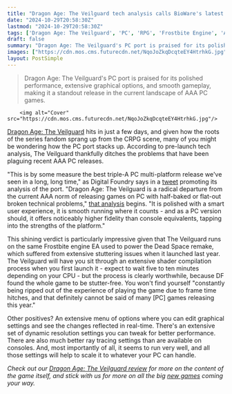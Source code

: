 ```yaml
---
title: "Dragon Age: The Veilguard tech analysis calls BioWare's latest RPG the best AAA multi-platform PC release 'in a long, long time'"
date: "2024-10-29T20:58:30Z"
lastmod: "2024-10-29T20:58:30Z"
tags: ['Dragon Age: The Veilguard', 'PC', 'RPG', 'Frostbite Engine', 'AAA', 'Digital Foundry', 'Tech Analysis']
draft: false
summary: "Dragon Age: The Veilguard's PC port is praised for its polished performance, extensive graphical options, and smooth gameplay, making it a standout release in the current landscape of AAA PC games."
images: ["https://cdn.mos.cms.futurecdn.net/NqoJoZkqDcqteEY4HtrhkG.jpg"]
layout: PostSimple
---
```

> Dragon Age: The Veilguard's PC port is praised for its polished performance, extensive graphical options, and smooth gameplay, making it a standout release in the current landscape of AAA PC games.


        <img alt="Cover" src="https://cdn.mos.cms.futurecdn.net/NqoJoZkqDcqteEY4HtrhkG.jpg"/>
        
[Dragon Age: The Veilguard](https://www.gamesradar.com/dragon-age-4-confirmed-release-date-solas-wishlist-news/) hits in just a few days, and given how the roots of the series fandom sprang up from the CRPG scene, many of you might be wondering how the PC port stacks up. According to pre-launch tech analysis, The Veilguard thankfully ditches the problems that have been plaguing recent AAA PC releases.

"This is by some measure the best triple-A PC multi-platform release we've seen in a long, long time," as Digital Foundry says in a [tweet](https://x.com/digitalfoundry/status/1851335619349233860) promoting its analysis of the port. "Dragon Age: The Veilguard is a radical departure from the current AAA norm of releasing games on PC with half-baked or flat-out broken technical problems," [that analysis](https://www.eurogamer.net/digitalfoundry-2024-dragon-age-the-veilguards-pc-port-is-polished-performant-and-scales-well-beyond-console-quality) begins. "It is polished with a smart user experience, it is smooth running where it counts - and as a PC version should, it offers noticeably higher fidelity than console equivalents, tapping into the strengths of the platform." 

This shining verdict is particularly impressive given that The Veilguard runs on the same Frostbite engine EA used to power the Dead Space remake, which suffered from extensive stuttering issues when it launched last year. The Veilguard will have you sit through an extensive shader compilation process when you first launch it - expect to wait five to ten minutes depending on your CPU - but the process is clearly worthwhile, because DF found the whole game to be stutter-free. You won't find yourself "constantly being ripped out of the experience of playing the game due to frame time hitches, and that definitely cannot be said of many [PC] games releasing this year."

Other positives? An extensive menu of options where you can edit graphical settings and see the changes reflected in real-time. There's an extensive set of dynamic resolution settings you can tweak for better performance. There are also much better ray tracing settings than are available on consoles. And, most importantly of all, it seems to run very well, and all those settings will help to scale it to whatever your PC can handle.

*Check out our *[<em>Dragon Age: The Veilguard review</em>](https://www.gamesradar.com/games/rpg/dragon-age-the-veilguard-review/)* for more on the content of the game itself, and stick with us for more on all the big *[<em>new games</em>](https://www.gamesradar.com/video-game-release-dates/)* coming your way.* 
        